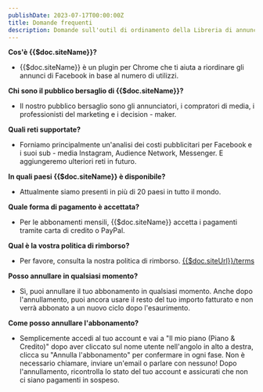 ```yaml
---
publishDate: 2023-07-17T00:00:00Z
title: Domande frequenti
description: Domande sull'outil di ordinamento della Libreria di annunci di Facebook.
---
```


<div class="px-4 lg:px-40">

**Cos'è {{$doc.siteName}}?**
- {{$doc.siteName}} è un plugin per Chrome che ti aiuta a riordinare gli annunci di Facebook in base al numero di utilizzi.

**Chi sono il pubblico bersaglio di {{$doc.siteName}}?**
- Il nostro pubblico bersaglio sono gli annunciatori, i compratori di media, i professionisti del marketing e i decision - maker.

**Quali reti supportate?**
- Forniamo principalmente un'analisi dei costi pubblicitari per Facebook e i suoi sub - media Instagram, Audience Network, Messenger. E aggiungeremo ulteriori reti in futuro.

**In quali paesi {{$doc.siteName}} è disponibile?**
- Attualmente siamo presenti in più di 20 paesi in tutto il mondo.

**Quale forma di pagamento è accettata?**
- Per le abbonamenti mensili, {{$doc.siteName}} accetta i pagamenti tramite carta di credito o PayPal.

**Qual è la vostra politica di rimborso?**
- Per favore, consulta la nostra politica di rimborso. <a href='/terms'>{{$doc.siteUrl}}/terms</a>

**Posso annullare in qualsiasi momento?**
- Sì, puoi annullare il tuo abbonamento in qualsiasi momento. Anche dopo l'annullamento, puoi ancora usare il resto del tuo importo fatturato e non verrà abbonato a un nuovo ciclo dopo l'esaurimento.

**Come posso annullare l'abbonamento?**
- Semplicemente accedi al tuo account e vai a "Il mio piano (Piano & Credito)" dopo aver cliccato sul nome utente nell'angolo in alto a destra, clicca su "Annulla l'abbonamento" per confermare in ogni fase. Non è necessario chiamare, inviare un'email o parlare con nessuno!
Dopo l'annullamento, ricontrolla lo stato del tuo account e assicurati che non ci siano pagamenti in sospeso.
</div>